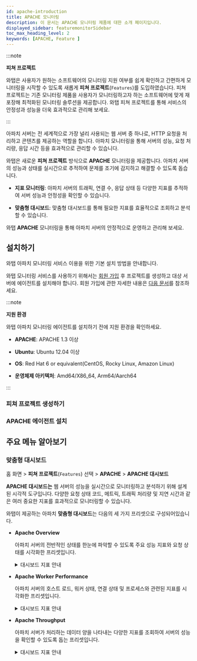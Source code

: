 ```yaml
---
id: apache-introduction
title: APACHE 모니터링
description: 이 문서는 APACHE 모니터링 제품에 대한 소개 페이지입니다.
displayed_sidebar: featuremonitorSidebar
toc_max_heading_level: 2
keywords: [APACHE, Feature ]
---
```


:::note

**피쳐 프로젝트**<ScrollToLink anchor='feature-project' />

와탭은 사용자가 원하는 소프트웨어의 모니터링 지원 여부를 쉽게 확인하고 간편하게 모니터링을 시작할 수 있도록 새롭게 **피쳐 프로젝트**(<code class='Features'>Features</code>)를 도입하였습니다. 피쳐 프로젝트는 기존 모니터링 제품을 사용자가 모니터링하고자 하는 소프트웨어에 맞게 재포장해 최적화된 모니터링 솔루션을 제공합니다. 와탭 피쳐 프로젝트를 통해 서비스의 안정성과 성능을 더욱 효과적으로 관리해 보세요. 

:::

아파치 서버는 전 세계적으로 가장 널리 사용되는 웹 서버 중 하나로, HTTP 요청을 처리하고 콘텐츠를 제공하는 역할을 합니다. 아파치 모니터링을 통해 서버의 성능, 요청 처리량, 응답 시간 등을 효과적으로 관리할 수 있습니다.

와탭은 새로운 **피쳐 프로젝트** 방식으로 **APACHE** 모니터링을 제공합니다. 아파치 서버의 성능과 상태를 실시간으로 추적하여 문제를 조기에 감지하고 해결할 수 있도록 돕습니다.

* **지표 모니터링**: 아파치 서버의 트래픽, 연결 수, 응답 상태 등 다양한 지표를 추적하여 서버 성능과 안정성을 확인할 수 있습니다.

* **맞춤형 대시보드**: 맞춤형 대시보드를 통해 필요한 지표를 효율적으로 조회하고 분석할 수 있습니다.

와탭 **APACHE** 모니터링을 통해 아파치 서버의 안정적으로 운영하고 관리해 보세요.

## 설치하기

와탭 아파치 모니터링 서비스 이용을 위한 기본 설치 방법을 안내합니다. 

와탭 모니터링 서비스를 사용하기 위해서는 [회원 가입](https://www.whatap.io/ko/signup/) 후 프로젝트를 생성하고 대상 서버에 에이전트를 설치해야 합니다. 회원 가입에 관한 자세한 내용은 [다음 문서](../account/account-manage)를 참조하세요. 

:::note  

**지원 환경**<ScrollToLink anchor='APACHE-supported-env' />

와탭 아파치 모니터링 에이전트를 설치하기 전에 지원 환경을 확인하세요. 

* **APACHE**: APACHE 1.3 이상

* **Ubuntu**: Ubuntu 12.04 이상

* **OS**: Red Hat 6 or equivalent(CentOS, Rocky Linux, Amazon Linux)

* **운영체제 아키텍처**: Amd64/X86_64, Arm64/Aarch64

:::

### 피쳐 프로젝트 생성하기


<Createprojectintrov2 />

### APACHE 에이전트 설치 

<InstallFeature name='APACHE 에이전트 설치' />

## 주요 메뉴 알아보기

### 맞춤형 대시보드

홈 화면 > **피쳐 프로젝트**(<code class='Features'>Features</code>) 선택 > **APACHE** > **APACHE 대시보드**

**APACHE 대시보드는** 웹 서버의 성능을 실시간으로 모니터링하고 분석하기 위해 설계된 시각적 도구입니다. 다양한 요청 상태 코드, 메트릭, 트래픽 처리량 및 지연 시간과 같은 여러 중요한 지표를 효과적으로 모니터링할 수 있습니다. 

와탭이 제공하는 아파치 **맞춤형 대시보드**는 다음의 세 가지 프리셋으로 구성되어있습니다. 

* **Apache Overview**

  아파치 서버의 전반적인 상태를 한눈에 파악할 수 있도록 주요 성능 지표와 요청 상태를 시각화한 프리셋입니다. 

  <details>
  <summary>대시보드 지표 안내 </summary>
  
  #### **Apache Requests Status Code**

  <HttpStatus />

  #### **Apache Metrics**

  * **Apache Busy Workers**: 요청을 처리 중인 워커의 수를 표시합니다.

  * **Apache Idle Workers**: 대기 중인 워커의 수를 표시합니다. 
  
  * **Request Per Sec**: 초당 처리된 요청의 수를 표시합니다. 
  
  * **Bytes Per Sec**: 초당 전송된 데이터의 양을 표시합니다. 
  
  * **Bytes Per Request**: 요청당 전송된 데이터 양을 표시합니다. 
  
  * **Connections**: 서버에 연결된 총 클라이언트 수를 표시합니다. 
  
  * **Apache Scoreboard Waiting**: Apache scoreboard에서 연결을 기다리고 있는 상태의 요청 수를 표시합니다. 

  #### **Domain Throughput**

  * **Response Bytes SUM**: 서버가 처리한 총 응답 바이트 수를 표시합니다. 

  * **Latency Average**: 평균 응답 지연 시간을 표시합니다. 

  </details>


* **Apache Worker Performance**

  아파치 서버의 호스트 로드, 워커 상태, 연결 상태 및 프로세스와 관련된 지표를 시각화한 프리셋입니다. 

  <details>
  <summary>대시보드 지표 안내 </summary>

  #### **Host Load**

  * **CPULoad**: 현재 시스템의 총 CPU 부하를 표시합니다.
  
  * **CPUUser**: 사용자 모드에서 사용된 CPU 시간 비율을 표시합니다. 
  
  * **CPUSystem**: 시스템 모드에서 사용된 CPU 시간 비율을 표시합니다. 
  
  * **CPUChildrenUser**: 자식 프로세스의 사용자 모드에서 사용된 CPU 시간을 표시합니다.
  
  * **CPUChildrenSystem**: 자식 프로세스의 시스템 모드에서 사용된 CPU 시간을 표시합니다.

  #### **Workers**

  * **BusyWorkers**: 현재 요청을 처리 중인 바쁜 워커 수를 표시합니다. 

  * **IdleWorkers**: 현재 대기 중인 워커 수를 표시합니다. 

  * **GracefulWorkers**: 점진적으로 종료되는 중인 워커 수를 표시합니다. 

  #### **Connections**

  * **ConnsTotal**: 서버에 연결된 총 클라이언트 수를 표시합니다. 

  * **ConnsAsyncWriting**: 비동기식으로 데이터를 클라이언트에 쓰고 있는 연결의 수를 표시합니다.

  * **ConnsAsyncClosing**: 비동기식으로 연결을 종료하는 중인 상태의 연결 수를 표시합니다.

  * **ConnsAsyncKeepAlive**: 비동기식으로 연결을 유지하는 중인 상태의 연결 수를 표시합니다. 

  #### **Apache Server**

  * **Processes**: 서버에서 실행 중인 Apache 프로세스 수를 표시합니다. 

  * **Stopping**: 종료 중인 Apache 프로세스 수를 표시합니다. 

  * **ParentServerMPMGeneration**: Apache의 MPM(Multi-Processing Module) 세대 번호를 표시합니다. Apache는 여러 가지 방식으로 요청을 처리할 수 있는데, 이 값은 그 세대의 변경을 추적하는 데 사용됩니다.

  * **ParentServerConfigGeneration**: 서버 설정이 변경된 후 다시 로드된 횟수를 표시합니다. 설정 변경 후 서버가 다시 시작되거나 설정을 적용하는 빈도를 알 수 있습니다.

  </details>


* **Apache Throughput** 

  아파치 서버가 처리하는 데이터 양을 나타내는 다양한 지표를 조회하여 서버의 성능을 확인할 수 있도록 돕는 프리셋입니다. 

  <details>
  <summary>대시보드 지표 안내 </summary>

  #### **Throughput**

  * **TotalBytes**: 서버가 처리한 총 바이트 수를 표시합니다. 이는 서버가 처리한 데이터 양을 확인하는 중요한 지표입니다.

  * **TotalAccesses**: 서버가 처리한 총 요청 수를 표시합니다. 전체 트래픽을 파악하는 데 유용한 지표입니다.

  * **TotalDuration**: 모든 요청에 대해 서버가 사용한 총 시간(밀리초)을 표시합니다. 요청이 처리되는 데 소요된 총 시간을 확인할 수 있습니다.

  * **BytesPerSec**: 초당 처리된 데이터 바이트 수를 표시합니다. 서버의 데이터 처리 속도를 확인할 수 있습니다.

  * **BytesPerReq**: 요청당 처리된 바이트 수를 표시합니다. 각 요청이 처리한 데이터 양을 분석하는 데 유용합니다.

  * **ReqPerSec**: 초당 처리된 요청 수를 표시합니다. 서버의 요청 처리 속도를 실시간으로 모니터링할 수 있습니다.

  * **DurationPerReq**: 요청당 처리에 걸린 시간을 표시합니다. 이 지표를 통해 응답 지연 시간을 파악할 수 있습니다.

  #### **Score Boards**

  * **scboard_open**: 현재 열려 있는 워커의 수를 표시합니다. 워커가 요청을 처리하기 위해 준비된 상태입니다.

  * **scboard_reading**: 요청 데이터를 읽고 있는 워커의 수를 표시합니다. 클라이언트로부터 데이터를 수신 중인 상태입니다.

  * **scboard_sending**: 응답 데이터를 보내고 있는 워커의 수를 표시합니다. 클라이언트로 데이터를 전송 중인 상태입니다.

  * **scboard_waiting**: 요청을 기다리고 있는 워커의 수를 표시합니다. Keep-alive 상태에서 연결이 유지되고 있으며, 새로운 요청을 기다리는 중입니다.

  * **scboard_dnslookup**: DNS 조회 작업 중인 워커 수를 표시합니다.

  * **scboard_starting**: 새롭게 시작되고 있는 워커 수를 표시합니다. 새 프로세스가 생성되거나 워커가 초기화되고 있는 상태입니다.

  * **scboard_idle_cleanup**: 대기 중인 워커를 정리하는 상태를 표시합니다.

  * **scboard_keepalive**: Keep-alive 상태에서 연결이 유지되고 있는 워커의 수를 표시합니다.

  </details>

